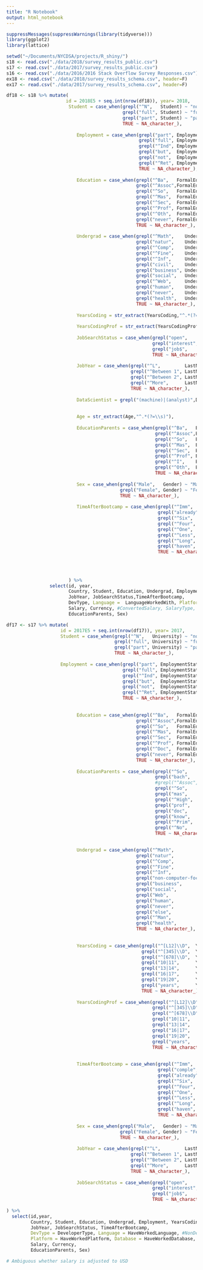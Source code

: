 ```yaml
---
title: "R Notebook"
output: html_notebook
---
```

```r
suppressMessages(suppressWarnings(library(tidyverse)))
library(ggplot2)
library(lattice)
```


```r
setwd("~/Documents/NYCDSA/projects/R_shiny/")
s18 <- read.csv("./data/2018/survey_results_public.csv")
s17 <- read.csv("./data/2017/survey_results_public.csv")
s16 <- read.csv("./data/2016/2016 Stack Overflow Survey Responses.csv")
ex18 <- read.csv("./data/2018/survey_results_schema.csv", header=F)
ex17 <- read.csv("./data/2017/survey_results_schema.csv", header=F)

```


```r

df18 <- s18 %>% mutate(
                      id = 2018E5 + seq.int(nrow(df18)), year= 2018,
                       Student = case_when(grepl("^N",   Student) ~ "no",
                                           grepl("full", Student) ~ "full-time",
                                           grepl("part", Student) ~ "part-time",
                                           TRUE ~ NA_character_),
                       
                          Employment = case_when(grepl("part", Employment) ~ "part-time",
                                                 grepl("full", Employment) ~ "full-time",
                                                 grepl("^Ind", Employment) ~ "freelance",
                                                 grepl("but",  Employment) ~ "looking",
                                                 grepl("not",  Employment) ~ "unemployed",
                                                 grepl("^Ret", Employment) ~ "retired",
                                                 TRUE ~ NA_character_),
                       
                          Education = case_when(grepl("^Ba",   FormalEducation) ~ "Bachelor's",
                                                grepl("^Assoc",FormalEducation) ~ "Associate's",
                                                grepl("^So",   FormalEducation) ~ "Post-secondary",
                                                grepl("^Mas",  FormalEducation) ~ "Master's",
                                                grepl("^Sec",  FormalEducation) ~ "Secondary",
                                                grepl("^Prof", FormalEducation) ~ "Professional",
                                                grepl("^Oth",  FormalEducation) ~ "Doctoral",
                                                grepl("never", FormalEducation) ~ "None",
                                                TRUE ~ NA_character_),
                       
                          Undergrad = case_when(grepl("^Math",    UndergradMajor) ~ "Math",
                                                grepl("natur",    UndergradMajor) ~ "Natural Science",
                                                grepl("^Comp",    UndergradMajor) ~ "CompSci",
                                                grepl("^Fine",    UndergradMajor) ~ "Art",
                                                grepl("^Inf",     UndergradMajor) ~ "IT",
                                                grepl("civil",    UndergradMajor) ~ "Engineering",
                                                grepl("business", UndergradMajor) ~ "Business",
                                                grepl("social",   UndergradMajor) ~ "Social Science",
                                                grepl("^Web",     UndergradMajor) ~ "WebDev",
                                                grepl("human",    UndergradMajor) ~ "Humanities",
                                                grepl("never",    UndergradMajor) ~ "Undeclared",
                                                grepl("health",   UndergradMajor) ~ "Health Science",
                                                TRUE ~ NA_character_),
                       
                          YearsCoding = str_extract(YearsCoding,"^.*(?=\\s)"),
                       
                          YearsCodingProf = str_extract(YearsCodingProf,"^.*(?=\\s)"),
                       
                          JobSearchStatus = case_when(grepl("open",     JobSearchStatus) ~ "Open",
                                                      grepl("interest", JobSearchStatus) ~ "Uninterested",
                                                      grepl("job$",     JobSearchStatus) ~ "Active",
                                                      TRUE ~ NA_character_),
                       
                          JobYear = case_when(grepl("^L",         LastNewJob) ~ "<1",
                                              grepl("^Between 1", LastNewJob) ~ "1-2",
                                              grepl("^Between 2", LastNewJob) ~ "2-4",
                                              grepl("^More",      LastNewJob) ~ "4+",
                                              TRUE ~ NA_character_),
                       
                          DataScientist = grepl("(machine)|(analyst)",DevType), ### Match "data scientist or machine learning specialist"
                                                                                ###       "Data or business analyst"
                                                                                ### NOT "database administrator"
                          Age = str_extract(Age,"^.*(?=\\s)"),
                          
                          EducationParents = case_when(grepl("^Ba",   EducationParents) ~ "Bachelor's",
                                                       grepl("^Assoc",EducationParents) ~"Associate's",
                                                       grepl("^So",   EducationParents) ~ "Post-secondary",
                                                       grepl("^Mas",  EducationParents) ~ "Master's",
                                                       grepl("^Sec",  EducationParents) ~ "Secondary",
                                                       grepl("^Prof", EducationParents) ~ "Professional",
                                                       grepl("^I",    EducationParents) ~ "None",
                                                       grepl("^Oth",  EducationParents) ~ "Doctoral",
                                                       TRUE ~ NA_character_),
                       
                          Sex = case_when(grepl("Male",   Gender) ~ "Male",
                                          grepl("Female", Gender) ~ "Female",
                                          TRUE ~ NA_character_),
                       
                          TimeAfterBootcamp = case_when(grepl("^Imm",       TimeAfterBootcamp) ~ "Immediate",
                                                        grepl("already",    TimeAfterBootcamp) ~ "Before",
                                                        grepl("^Six",       TimeAfterBootcamp) ~ "6-12 Months",
                                                        grepl("^Four",      TimeAfterBootcamp) ~ "4-6 Months",
                                                        grepl("^One",       TimeAfterBootcamp) ~ "1-3 Months",
                                                        grepl("^Less",      TimeAfterBootcamp) ~ "<1 Month",
                                                        grepl("^Long",      TimeAfterBootcamp) ~ ">1 Year",
                                                        grepl("haven",      TimeAfterBootcamp) ~ "Searching",
                                                        TRUE ~ NA_character_)
                       
                          
                          
                                                
                       ) %>% 
                select(id, year,
                       Country, Student, Education, Undergrad, Employment, YearsCoding, YearsCodingProf, 
                       JobYear, JobSearchStatus,TimeAfterBootcamp,
                       DevType, Language =  LanguageWorkedWith, Platform = PlatformWorkedWith, Database = DatabaseWorkedWith, Framework = FrameworkWorkedWith,
                       Salary, Currency, #ConvertedSalary, SalaryType, 
                       EducationParents, Sex)

```

```r

df17 <- s17 %>% mutate(
                    id = 2017E5 + seq.int(nrow(df17)), year= 2017,
                    Student = case_when(grepl("^N",   University) ~ "no",
                                        grepl("full", University) ~ "full-time",
                                        grepl("part", University) ~ "part-time",
                                        TRUE ~ NA_character_),
  
                    Employment = case_when(grepl("part", EmploymentStatus) ~ "part-time",
                                           grepl("full", EmploymentStatus) ~ "full-time",
                                           grepl("^Ind", EmploymentStatus) ~ "freelance",
                                           grepl("but",  EmploymentStatus) ~ "looking",
                                           grepl("not",  EmploymentStatus) ~ "unemployed",
                                           grepl("^Ret", EmploymentStatus) ~ "retired",
                                           TRUE ~ NA_character_),
                    
                    
                          Education = case_when(grepl("^Ba",   FormalEducation) ~ "Bachelor's",
                                                grepl("^Assoc",FormalEducation) ~ "Associate's",
                                                grepl("^So",   FormalEducation) ~ "Post-secondary",
                                                grepl("^Mas",  FormalEducation) ~ "Master's",
                                                grepl("^Sec",  FormalEducation) ~ "Secondary",
                                                grepl("^Prof", FormalEducation) ~ "Professional",
                                                grepl("^Doc",  FormalEducation) ~ "Doctoral",
                                                grepl("never", FormalEducation) ~ "None",
                                                TRUE ~ NA_character_),     
                    
                          EducationParents = case_when(grepl("^So",           HighestEducationParents) ~ "Post-secondary",
                                                       grepl("bach",    HighestEducationParents) ~ "Bachelor's",
                                                       #grepl("^Assoc",  HighestEducationParents) ~ "Associate's",
                                                       grepl("^So",           HighestEducationParents) ~ "Post-secondary",
                                                       grepl("mas",           HighestEducationParents) ~ "Master's",
                                                       grepl("^High",         HighestEducationParents) ~ "Secondary",
                                                       grepl("prof",          HighestEducationParents) ~ "Professional",
                                                       grepl("doc",           HighestEducationParents) ~ "Doctoral",
                                                       grepl("know",          HighestEducationParents) ~ "Unknown",
                                                       grepl("^Prim",         HighestEducationParents) ~ "Primary",
                                                       grepl("^No",           HighestEducationParents) ~ "None",
                                                       TRUE ~ NA_character_),     
            

                          Undergrad = case_when(grepl("^Math",                  MajorUndergrad) ~ "Math",
                                                grepl("natur",                  MajorUndergrad) ~ "Natural Science",
                                                grepl("^Comp",                  MajorUndergrad) ~ "CompSci",
                                                grepl("^Fine",                  MajorUndergrad) ~ "Art",
                                                grepl("^Inf",                   MajorUndergrad) ~ "IT",
                                                grepl("non-computer-focused",   MajorUndergrad) ~ "Engineering",
                                                grepl("business",               MajorUndergrad) ~ "Business",
                                                grepl("social",                 MajorUndergrad) ~ "Social Science",
                                                grepl("Web",                    MajorUndergrad) ~ "WebDev",
                                                grepl("human",                  MajorUndergrad) ~ "Humanities",
                                                grepl("never",                  MajorUndergrad) ~ "Undeclared",
                                                grepl("else",                   MajorUndergrad) ~ "Other",
                                                grepl("^Man",                   MajorUndergrad) ~ "Management",
                                                grepl("health",                 MajorUndergrad) ~ "Health Science",
                                                TRUE ~ NA_character_),        
  
  
                          YearsCoding = case_when(grepl("^[L12]\\D",  YearsProgram,perl=T) ~ "0-2",
                                                  grepl("^[345]\\D",  YearsProgram,perl=T) ~ "3-5",
                                                  grepl("^[678]\\D",  YearsProgram,perl=T) ~ "6-8",
                                                  grepl("10|11",      YearsProgram,perl=T) ~ "9-11",
                                                  grepl("13|14",      YearsProgram,perl=T) ~ "12-14",
                                                  grepl("16|17",      YearsProgram,perl=T) ~ "15-17",
                                                  grepl("19|20",      YearsProgram,perl=T) ~ "18-20",
                                                  grepl("years",      YearsProgram,perl=T) ~ "20+",
                                                  TRUE ~ NA_character_),
                    
                          YearsCodingProf = case_when(grepl("^[L12]\\D",  YearsCodedJob,perl=T) ~ "0-2",
                                                      grepl("^[345]\\D",  YearsCodedJob,perl=T) ~ "3-5",
                                                      grepl("^[678]\\D",  YearsCodedJob,perl=T) ~ "6-8",
                                                      grepl("10|11",      YearsCodedJob,perl=T) ~ "9-11",
                                                      grepl("13|14",      YearsCodedJob,perl=T) ~ "12-14",
                                                      grepl("16|17",      YearsCodedJob,perl=T) ~ "15-17",
                                                      grepl("19|20",      YearsCodedJob,perl=T) ~ "18-20",
                                                      grepl("years",      YearsCodedJob,perl=T) ~ "20+",
                                                      TRUE ~ NA_character_),
                          
                          
                          TimeAfterBootcamp = case_when(grepl("^Imm",       TimeAfterBootcamp) ~ "Immediate",
                                                        grepl("comple",     TimeAfterBootcamp) ~ "Immediate",
                                                        grepl("already",    TimeAfterBootcamp) ~ "Before",
                                                        grepl("^Six",       TimeAfterBootcamp) ~ "6-12 Months",
                                                        grepl("^Four",      TimeAfterBootcamp) ~ "4-6 Months",
                                                        grepl("^One",       TimeAfterBootcamp) ~ "1-3 Months",
                                                        grepl("^Less",      TimeAfterBootcamp) ~ "<1 Month",
                                                        grepl("^Long",      TimeAfterBootcamp) ~ ">1 Year",
                                                        grepl("haven",      TimeAfterBootcamp) ~ "Searching",
                                                        TRUE ~ NA_character_),
                    
                          Sex = case_when(grepl("Male",   Gender) ~ "Male",
                                          grepl("Female", Gender) ~ "Female",
                                          TRUE ~ NA_character_),
                    
                          JobYear = case_when(grepl("^L",         LastNewJob) ~ "<1",
                                              grepl("^Between 1", LastNewJob) ~ "1-2",
                                              grepl("^Between 2", LastNewJob) ~ "2-4",
                                              grepl("^More",      LastNewJob) ~ "4+",
                                              TRUE ~ NA_character_),
                          
                          JobSearchStatus = case_when(grepl("open",     JobSeekingStatus) ~ "Open",
                                                      grepl("interest", JobSeekingStatus) ~ "Uninterested",
                                                      grepl("job$",     JobSeekingStatus) ~ "Active",
                                                      TRUE ~ NA_character_)
  
) %>% 
  select(id,year,
         Country, Student, Education, Undergrad, Employment, YearsCoding, YearsCodingProf,
         JobYear, JobSearchStatus, TimeAfterBootcamp,
         DevType = DeveloperType, Language = HaveWorkedLanguage, #NonDevType = NonDeveloperType,  
         Platform = HaveWorkedPlatform, Database = HaveWorkedDatabase, Framework = HaveWorkedFramework,
         Salary, Currency,
         EducationParents, Sex)

# Ambiguous whether salary is adjusted to USD





```



